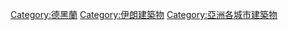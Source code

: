 {{Commonscat|Buildings in Tehran}}

[[Category:德黑蘭|Category:德黑蘭]]
[[Category:伊朗建築物|Category:伊朗建築物]]
[[Category:亞洲各城市建築物|Category:亞洲各城市建築物]]
